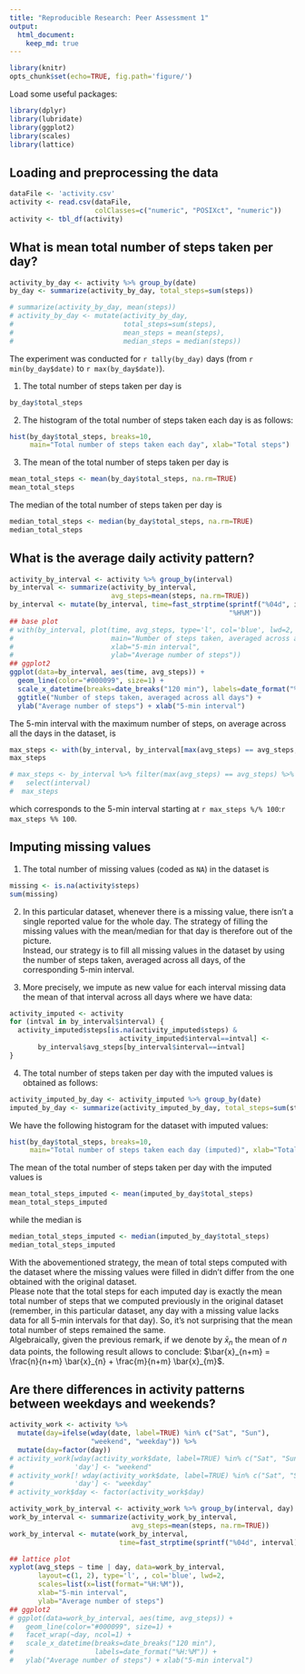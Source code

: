 ```yaml
---
title: "Reproducible Research: Peer Assessment 1"
output: 
  html_document:
    keep_md: true
---
```


```r
library(knitr)
opts_chunk$set(echo=TRUE, fig.path='figure/')
```


Load some useful packages:
```r
library(dplyr)
library(lubridate)
library(ggplot2)
library(scales)
library(lattice)
```


## Loading and preprocessing the data
```r
dataFile <- 'activity.csv'
activity <- read.csv(dataFile,
                     colClasses=c("numeric", "POSIXct", "numeric"))
activity <- tbl_df(activity)
```

## What is mean total number of steps taken per day?
```r
activity_by_day <- activity %>% group_by(date)
by_day <- summarize(activity_by_day, total_steps=sum(steps))
```
```r
# summarize(activity_by_day, mean(steps))
# activity_by_day <- mutate(activity_by_day,
#                           total_steps=sum(steps),
#                           mean_steps = mean(steps),
#                           median_steps = median(steps))
```

The experiment was conducted for `r tally(by_day)` days
(from `r min(by_day$date)` to `r max(by_day$date)`).

1. The total number of steps taken per day is
```r
by_day$total_steps
```

2. The histogram of the total number of steps taken each day is as follows:
```r
hist(by_day$total_steps, breaks=10,
     main="Total number of steps taken each day", xlab="Total steps")
```

3. The mean of the total number of steps taken per day is
```r
mean_total_steps <- mean(by_day$total_steps, na.rm=TRUE)
mean_total_steps
```

The median of the total number of steps taken per day is
```r
median_total_steps <- median(by_day$total_steps, na.rm=TRUE)
median_total_steps
```

[//]: # (**zero** for all `r sum(!is.na(by_day$total_steps))` days without
missing values. Indeed, there are `r sum(by_day$median_steps != 0, na.rm=TRUE)`
days where the median is not zero.)

## What is the average daily activity pattern?
```r
activity_by_interval <- activity %>% group_by(interval)
by_interval <- summarize(activity_by_interval,
                         avg_steps=mean(steps, na.rm=TRUE))
by_interval <- mutate(by_interval, time=fast_strptime(sprintf("%04d", interval),
                                                      "%H%M"))
## base plot
# with(by_interval, plot(time, avg_steps, type='l', col='blue', lwd=2,
#                        main="Number of steps taken, averaged across all days",
#                        xlab="5-min interval",
#                        ylab="Average number of steps"))
## ggplot2
ggplot(data=by_interval, aes(time, avg_steps)) + 
  geom_line(color="#000099", size=1) +
  scale_x_datetime(breaks=date_breaks("120 min"), labels=date_format("%H:%M")) +
  ggtitle("Number of steps taken, averaged across all days") +
  ylab("Average number of steps") + xlab("5-min interval")
```

The 5-min interval with the maximum number of steps, on average across all the
days in the dataset, is
```r
max_steps <- with(by_interval, by_interval[max(avg_steps) == avg_steps, 1])
max_steps
```
```r
# max_steps <- by_interval %>% filter(max(avg_steps) == avg_steps) %>%
#   select(interval)
#  max_steps
```
which corresponds to the 5-min interval starting at
`r max_steps %/% 100`:`r max_steps %% 100`.


## Imputing missing values
1. The total number of missing values (coded as `NA`) in the dataset is
```r
missing <- is.na(activity$steps)
sum(missing)
```

2. In this particular dataset, whenever there is a missing value, there isn't a
single reported value for the whole day. The strategy of filling the missing
values with the mean/median for that day is therefore out of the picture.  
Instead, our strategy is to fill all missing values in the dataset by using the
number of steps taken, averaged across all days, of the corresponding 5-min
interval. 

3. More precisely, we impute as new value for each interval missing data
the mean of that interval across all days where we have data:
```r
activity_imputed <- activity
for (intval in by_interval$interval) {
  activity_imputed$steps[is.na(activity_imputed$steps) &
                           activity_imputed$interval==intval] <-
       by_interval$avg_steps[by_interval$interval==intval]
}
```

4. The total number of steps taken per day with the imputed values is obtained
as follows:
```r
activity_imputed_by_day <- activity_imputed %>% group_by(date)
imputed_by_day <- summarize(activity_imputed_by_day, total_steps=sum(steps))
```
We have the following histogram for the dataset with imputed values:
```r
hist(by_day$total_steps, breaks=10,
     main="Total number of steps taken each day (imputed)", xlab="Total steps")
```

The mean of the total number of steps taken per day with the imputed values is
```r
mean_total_steps_imputed <- mean(imputed_by_day$total_steps)
mean_total_steps_imputed
```
while the median is
```r
median_total_steps_imputed <- median(imputed_by_day$total_steps)
median_total_steps_imputed
```

With the abovementioned strategy, the mean of total steps computed with the
dataset where the missing values were filled in didn't differ from the
one obtained with the original dataset.  
Please note that the total steps for each imputed day is exactly the mean total
number of steps that we computed previously in the original dataset (remember,
in this particular dataset, any day with a missing value lacks data for all
5-min intervals for that day). So, it's not surprising that the mean total
number of steps remained the same.  
Algebraically, given the previous remark, if we denote by $\bar{x}_{n}$ the mean
of $n$ data points, the following result allows to conclude:
$\bar{x}_{n+m} = \frac{n}{n+m} \bar{x}_{n} + \frac{m}{n+m} \bar{x}_{m}$.


## Are there differences in activity patterns between weekdays and weekends?
```r
activity_work <- activity %>%
  mutate(day=ifelse(wday(date, label=TRUE) %in% c("Sat", "Sun"),
                    "weekend", "weekday")) %>%
  mutate(day=factor(day))
# activity_work[wday(activity_work$date, label=TRUE) %in% c("Sat", "Sun"),
#               'day'] <- "weekend"
# activity_work[! wday(activity_work$date, label=TRUE) %in% c("Sat", "Sun"),
#               'day'] <- "weekday"
# activity_work$day <- factor(activity_work$day)
```

```r
activity_work_by_interval <- activity_work %>% group_by(interval, day)
work_by_interval <- summarize(activity_work_by_interval,
                              avg_steps=mean(steps, na.rm=TRUE))
work_by_interval <- mutate(work_by_interval,
                           time=fast_strptime(sprintf("%04d", interval),"%H%M"))

## lattice plot
xyplot(avg_steps ~ time | day, data=work_by_interval,
       layout=c(1, 2), type='l', , col='blue', lwd=2,
       scales=list(x=list(format="%H:%M")),
       xlab="5-min interval",
       ylab="Average number of steps")
## ggplot2
# ggplot(data=work_by_interval, aes(time, avg_steps)) +
#   geom_line(color="#000099", size=1) +
#   facet_wrap(~day, ncol=1) +
#   scale_x_datetime(breaks=date_breaks("120 min"),
#                    labels=date_format("%H:%M")) +
#   ylab("Average number of steps") + xlab("5-min interval")
```

